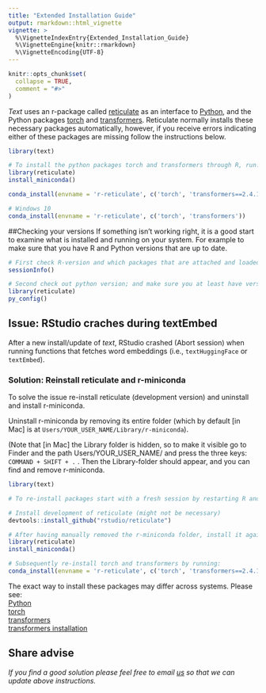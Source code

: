 ```yaml
---
title: "Extended Installation Guide"
output: rmarkdown::html_vignette
vignette: >
  %\VignetteIndexEntry{Extended_Installation_Guide}
  %\VignetteEngine{knitr::rmarkdown}
  %\VignetteEncoding{UTF-8}
---
```


```r
knitr::opts_chunk$set(
  collapse = TRUE,
  comment = "#>"
)
```

*Text* uses an r-package called [reticulate](https://rstudio.github.io/reticulate/) as an interface to [Python](https://www.python.org/), and the Python packages [torch](https://pytorch.org/) and [transformers](https://huggingface.co/transformers/). Reticulate normally installs these necessary packages automatically, however, if you receive errors indicating either of these packages are missing follow the instructions below.

```r
library(text)

# To install the python packages torch and transformers through R, run: 
library(reticulate)
install_miniconda()

conda_install(envname = 'r-reticulate', c('torch', 'transformers==2.4.1'), pip = TRUE)

# Windows 10
conda_install(envname = 'r-reticulate', c('torch', 'transformers'))

```


##Checking your versions
If something isn't working right, it is a good start to examine what is installed and running on your system. For example to make sure that you have R and Python versions that are up to date. 

```r

# First check R-version and which packages that are attached and loaded.  
sessionInfo()

# Second check out python version; and make sure you at least have version 3.6.10
library(reticulate)
py_config()
```


## Issue: RStudio craches during textEmbed
After a new install/update of *text*, RStudio crashed (Abort session) when running functions that fetches word embeddings (i.e., ```textHuggingFace``` or ```textEmbed```). 

### Solution: Reinstall reticulate and r-miniconda
To solve the issue re-install reticulate (development version) and uninstall and install r-miniconda.  

Uninstall r-miniconda by removing its entire folder (which by default [in Mac] is at ```Users/YOUR_USER_NAME/Library/r-miniconda```). 

(Note that [in Mac] the Library folder is hidden, so to make it visible go to Finder and the path Users/YOUR_USER_NAME/ and press the three keys: ```COMMAND + SHIFT + .``` . Then the Library-folder should appear, and you can find and remove r-miniconda.


```r
library(text)

# To re-install packages start with a fresh session by restarting R and RStudio

# Install development of reticulate (might not be necessary)
devtools::install_github("rstudio/reticulate")

# After having manually removed the r-miniconda folder, install it again: 
library(reticulate)
install_miniconda()

# Subsequently re-install torch and transformers by running: 
conda_install(envname = 'r-reticulate', c('torch', 'transformers==2.4.1'), pip = TRUE)

```


The exact way to install these packages may differ across systems. Please see:   
[Python](https://www.python.org/)   
[torch](https://pytorch.org/)  
[transformers](https://huggingface.co/transformers/)  
[transformers installation](https://huggingface.co/transformers/installation.html)

## Share advise
*If you find a good solution please feel free to email [us](oscar.kjell@psy.lu.se) so that we can update above instructions.*
 
 
 





